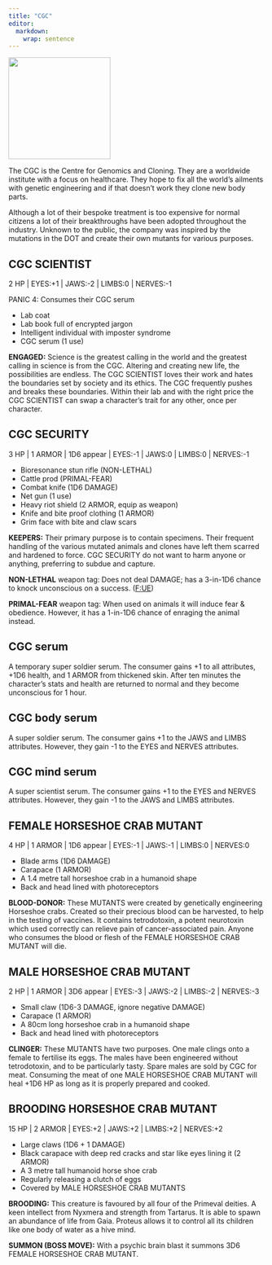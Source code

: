 ```yaml
---
title: "CGC"
editor: 
  markdown: 
    wrap: sentence
---
```



![](images/CGC.png){width=200px fig-align="center"}

The CGC is the Centre for Genomics and Cloning.
They are a worldwide institute with a focus on healthcare.
They hope to fix all the world's ailments with genetic engineering and if that doesn't work they clone new body parts.

Although a lot of their bespoke treatment is too expensive for normal citizens a lot of their breakthroughs have been adopted throughout the industry.
Unknown to the public, the company was inspired by the mutations in the DOT and create their own mutants for various purposes.

## CGC SCIENTIST {#scientist}

2 HP | EYES:+1 \| JAWS:-2 \| LIMBS:0 \| NERVES:-1

PANIC 4: Consumes their CGC serum

- Lab coat
- Lab book full of encrypted jargon
- Intelligent individual with imposter syndrome
- CGC serum (1 use)

__ENGAGED:__ Science is the greatest calling in the world and the greatest calling in science is from the CGC.
Altering and creating new life, the possibilities are endless.
The CGC SCIENTIST loves their work and hates the boundaries set by society and its ethics.
The CGC frequently pushes and breaks these boundaries.
Within their lab and with the right price the CGC SCIENTIST can swap a character's trait for any other, once per character.

## CGC SECURITY {#security}

3 HP | 1 ARMOR | 1D6 appear | EYES:-1 \| JAWS:0 \| LIMBS:0 \| NERVES:-1

- Bioresonance stun rifle (NON-LETHAL)
- Cattle prod (PRIMAL-FEAR)
- Combat knife (1D6 DAMAGE)
- Net gun (1 use)
- Heavy riot shield (2 ARMOR, equip as weapon)
- Knife and bite proof clothing (1 ARMOR)
- Grim face with bite and claw scars

__KEEPERS:__ Their primary purpose is to contain specimens.
Their frequent handling of the various mutated animals and clones have left them scarred and hardened to force.
CGC SECURITY do not want to harm anyone or anything, preferring to subdue and capture.

__NON-LETHAL__ weapon tag: Does not deal DAMAGE; has a 3-in-1D6 chance to knock unconscious on a success. ([F:UE](https://claymorerpgs.itch.io/fist))

__PRIMAL-FEAR__ weapon tag: When used on animals it will induce fear & obedience. However, it has a 1-in-1D6 chance of enraging the animal instead.

## CGC serum {#cgc_serum}

A temporary super soldier serum.
The consumer gains +1 to all attributes, +1D6 health, and 1 ARMOR from thickened skin.
After ten minutes the character's stats and health are returned to normal and they become unconscious for 1 hour.

## CGC body serum {#cgc_body_serum}

A super soldier serum.
The consumer gains +1 to the JAWS and LIMBS attributes.
However, they gain -1 to the EYES and NERVES attributes.

## CGC mind serum {#cgc_mind_serum}

A super scientist serum.
The consumer gains +1 to the EYES and NERVES attributes.
However, they gain -1 to the JAWS and LIMBS attributes.

## FEMALE HORSESHOE CRAB MUTANT {#female_horseshoe_crab_mutant}

4 HP | 1 ARMOR | 1D6 appear | EYES:-1 \| JAWS:-1 \| LIMBS:0 \| NERVES:0

- Blade arms (1D6 DAMAGE)
- Carapace (1 ARMOR)
- A 1.4 metre tall horseshoe crab in a humanoid shape
- Back and head lined with photoreceptors

__BLOOD-DONOR:__ These MUTANTS were created by genetically engineering Horseshoe crabs.
Created so their precious blood can be harvested, to help in the testing of vaccines.
It contains tetrodotoxin, a potent neurotoxin which used correctly can relieve pain of cancer-associated pain.
Anyone who consumes the blood or flesh of the FEMALE HORSESHOE CRAB MUTANT will die.

## MALE HORSESHOE CRAB MUTANT {#male_horseshoe_crab_mutant}

2 HP | 1 ARMOR | 3D6 appear | EYES:-3 \| JAWS:-2 \| LIMBS:-2 \| NERVES:-3

- Small claw (1D6-3 DAMAGE, ignore negative DAMAGE)
- Carapace (1 ARMOR)
- A 80cm long horseshoe crab in a humanoid shape
- Back and head lined with photoreceptors

__CLINGER:__ These MUTANTS have two purposes.
One male clings onto a female to fertilise its eggs.
The males have been engineered without tetrodotoxin, and to be particularly tasty. 
Spare males are sold by CGC for meat.
Consuming the meat of one MALE HORSESHOE CRAB MUTANT will heal +1D6 HP as long as it is properly prepared and cooked.

## BROODING HORSESHOE CRAB MUTANT {#brooding_horseshoe_crab_mutant}

15 HP | 2 ARMOR | EYES:+2 \| JAWS:+2 \| LIMBS:+2 \| NERVES:+2

- Large claws (1D6 + 1 DAMAGE)
- Black carapace with deep red cracks and star like eyes lining it (2 ARMOR)
- A 3 metre tall humanoid horse shoe crab
- Regularly releasing a clutch of eggs
- Covered by MALE HORSESHOE CRAB MUTANTS

__BROODING:__ This creature is favoured by all four of the Primeval deities.
A keen intellect from Nyxmera and strength from Tartarus.
It is able to spawn an abundance of life from Gaia.
Proteus allows it to control all its children like one body of water as a hive mind.

__SUMMON (BOSS MOVE):__ With a psychic brain blast it summons 3D6 FEMALE HORSESHOE CRAB MUTANT.
